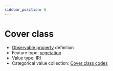 ```yaml
---
sidebar_position: 6
---
```



# Cover class

- [Observable property](/viewers/dawe-vocabs?uri=https://linked.data.gov.au/def/nrm/f3e6e19b-ba79-4260-b493-8a2561033f9b) definition
- Feature type: [vegetation](http://linked.data.gov.au/def/tern-cv/2be2d5ce-ca9d-4dff-8e79-948983944f95)
- Value type: [IRI](https://w3id.org/tern/ontologies/tern/IRI)
- Categorical value collection: [Cover class codes](/viewers/dawe-vocabs?uri=https://linked.data.gov.au/def/nrm/6aaa330c-3d60-419b-a29b-a2dbc6d67928)

<Example
  protocolModule="plot-description"
  observableProperty="https://linked.data.gov.au/def/nrm/f3e6e19b-ba79-4260-b493-8a2561033f9b"
/>
